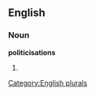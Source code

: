 
==English==

===Noun===
'''politicisations'''

# {{plural of|[[politicisation]]}}

[[Category:English plurals]]